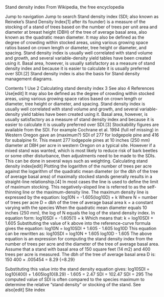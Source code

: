 Stand density index
From Wikipedia, the free encyclopedia


Jump to navigation
Jump to search
Stand density index (SDI; also known as Reineke's Stand Density Index[1] after its founder) is a measure of the stocking of a stand of trees based on the number of trees per unit area and diameter at breast height (DBH) of the tree of average basal area, also known as the quadratic mean diameter. It may also be defined as the degree of crowding within stocked areas, using various growing space ratios based on crown length or diameter, tree height or diameter, and spacing. Stand density index is usually well correlated with stand volume and growth, and several variable-density yield tables have been created using it. Basal area, however, is usually satisfactory as a measure of stand density index and because it is easier to calculate it is usually preferred over SDI.[2] Stand density index is also the basis for Stand density management diagrams. 

Contents
1
Use
2
Calculating stand density index
3
See also
4
References
Use[edit]
It may also be defined as the degree of crowding within stocked areas, using various growing space ratios based on crown length or diameter, tree height or diameter, and spacing. Stand density index is usually well correlated with stand volume and growth, and several variable-density yield tables have been created using it. Basal area, however, is usually satisfactory as a measure of stand density index and because it is easier to calculate it is usually preferred over SDI.[3] 
Stockability figures are available from the SDI. For example Cochrane et al. 1994 (full ref missing) in Western Oregon gave an (maximum?) SDI of 277 for lodgepole pine and 416 for subalpine fir. This meant 277 lodgepole pines at 10 inches (250 mm) diameter at DBH per acre in western Oregon on a typical site. However if a mixed stand was wanted, which is most likely to reduce risk of bark beetles or some other disturbance, then adjustments need to be made to the SDIs. This can be done in several ways such as weighting. 
Calculating stand density index[edit]
Plotting the logarithm of the number of trees per acre against the logarithm of the quadratic mean diameter (or the dbh of the tree of average basal area) of maximally stocked stands generally results in a straight-line relationship.[4] In most cases the line is used to define the limit of maximum stocking. This negatively-sloped line is referred to as the self-thinning line or the maximum-density line. 
The maximum density line is expressed by the equation: log10N = -1.605(log10D) + k 
Where N = number of trees per acre D = dbh of the tree of average basal area k = a constant varying with the species 
When the quadratic mean diameter equals 10 inches (250 mm), the log of N equals the log of the stand density index. 
In equation form: log10SDI = -1.605(1) + k 
Which means that: k = log10SDI + 1.605 
Substituting the value of k above into the reference-curve formula gives the equation: 
log10N = log10SDI + 1.605 - 1.605 log10D 
This equation can be rewritten as: 
log10SDI = log10N + 1.605 log10D - 1.605 
The above equation is an expression for computing the stand density index from the number of trees per acre and the diameter of the tree of average basal area. 
Assume that a stand with basal area of 150 square feet (14 m2) and 400 trees per acre is measured. The dbh of the tree of average basal area D is: 
150 400 × .005454 = 8.29 {\displaystyle {\sqrt {\frac {150}{400\times .005454}}}=8.29} 
 
Substituting this value into the stand density equation gives: 
log10SDI = log10(400) + 1.605log10(8.29) - 1.605 = 2.47 
SDI = 102.47 
SDI = 295 
The computed value of SDI is often compared to the species maximum to determine the relative "stand density" or stocking of the stand. 
See also[edit]
Site index
